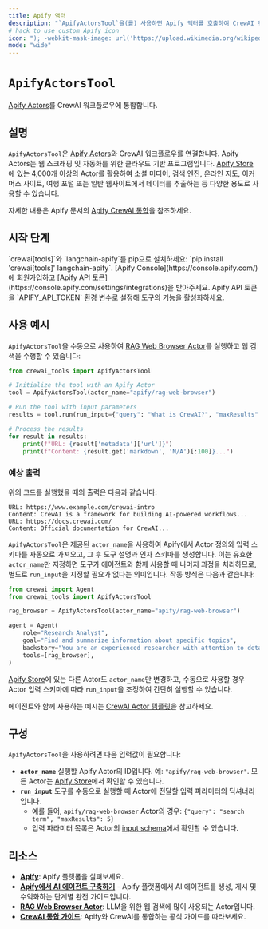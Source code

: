 ```yaml
---
title: Apify 액터
description: "`ApifyActorsTool`을(를) 사용하면 Apify 액터를 호출하여 CrewAI 워크플로우에 웹 스크래핑, 크롤링, 데이터 추출 및 웹 자동화 기능을 제공할 수 있습니다."
# hack to use custom Apify icon
icon: "); -webkit-mask-image: url('https://upload.wikimedia.org/wikipedia/commons/a/ae/Apify.svg');/*"
mode: "wide"
---
```


# `ApifyActorsTool`

[Apify Actors](https://apify.com/actors)를 CrewAI 워크플로우에 통합합니다.

## 설명

`ApifyActorsTool`은 [Apify Actors](https://apify.com/actors)와 CrewAI 워크플로우를 연결합니다. Apify Actors는 웹 스크래핑 및 자동화를 위한 클라우드 기반 프로그램입니다.
[Apify Store](https://apify.com/store)에 있는 4,000개 이상의 Actor를 활용하여 소셜 미디어, 검색 엔진, 온라인 지도, 이커머스 사이트, 여행 포털 또는 일반 웹사이트에서 데이터를 추출하는 등 다양한 용도로 사용할 수 있습니다.

자세한 내용은 Apify 문서의 [Apify CrewAI 통합](https://docs.apify.com/platform/integrations/crewai)을 참조하세요.

## 시작 단계

<Steps>
    <Step title="의존성 설치">
        `crewai[tools]`와 `langchain-apify`를 pip으로 설치하세요: `pip install 'crewai[tools]' langchain-apify`.
    </Step>
    <Step title="Apify API 토큰 받기">
        [Apify Console](https://console.apify.com/)에 회원가입하고 [Apify API 토큰](https://console.apify.com/settings/integrations)을 받아주세요.
    </Step>
    <Step title="환경 구성">
        Apify API 토큰을 `APIFY_API_TOKEN` 환경 변수로 설정해 도구의 기능을 활성화하세요.
    </Step>
</Steps>

## 사용 예시

`ApifyActorsTool`을 수동으로 사용하여 [RAG Web Browser Actor](https://apify.com/apify/rag-web-browser)를 실행하고 웹 검색을 수행할 수 있습니다:

```python
from crewai_tools import ApifyActorsTool

# Initialize the tool with an Apify Actor
tool = ApifyActorsTool(actor_name="apify/rag-web-browser")

# Run the tool with input parameters
results = tool.run(run_input={"query": "What is CrewAI?", "maxResults": 5})

# Process the results
for result in results:
    print(f"URL: {result['metadata']['url']}")
    print(f"Content: {result.get('markdown', 'N/A')[:100]}...")
```

### 예상 출력

위의 코드를 실행했을 때의 출력은 다음과 같습니다:

```text
URL: https://www.example.com/crewai-intro
Content: CrewAI is a framework for building AI-powered workflows...
URL: https://docs.crewai.com/
Content: Official documentation for CrewAI...
```

`ApifyActorsTool`은 제공된 `actor_name`을 사용하여 Apify에서 Actor 정의와 입력 스키마를 자동으로 가져오고, 그 후 도구 설명과 인자 스키마를 생성합니다. 이는 유효한 `actor_name`만 지정하면 도구가 에이전트와 함께 사용할 때 나머지 과정을 처리하므로, 별도로 `run_input`을 지정할 필요가 없다는 의미입니다. 작동 방식은 다음과 같습니다:

```python
from crewai import Agent
from crewai_tools import ApifyActorsTool

rag_browser = ApifyActorsTool(actor_name="apify/rag-web-browser")

agent = Agent(
    role="Research Analyst",
    goal="Find and summarize information about specific topics",
    backstory="You are an experienced researcher with attention to detail",
    tools=[rag_browser],
)
```

[Apify Store](https://apify.com/store)에 있는 다른 Actor도 `actor_name`만 변경하고, 수동으로 사용할 경우 Actor 입력 스키마에 따라 `run_input`을 조정하여 간단히 실행할 수 있습니다.

에이전트와 함께 사용하는 예시는 [CrewAI Actor 템플릿](https://apify.com/templates/python-crewai)을 참고하세요.

## 구성

`ApifyActorsTool`을 사용하려면 다음 입력값이 필요합니다:

- **`actor_name`**
  실행할 Apify Actor의 ID입니다. 예: `"apify/rag-web-browser"`. 모든 Actor는 [Apify Store](https://apify.com/store)에서 확인할 수 있습니다.
- **`run_input`**
  도구를 수동으로 실행할 때 Actor에 전달할 입력 파라미터의 딕셔너리입니다.
  - 예를 들어, `apify/rag-web-browser` Actor의 경우: `{"query": "search term", "maxResults": 5}`
  - 입력 파라미터 목록은 Actor의 [input schema](https://apify.com/apify/rag-web-browser/input-schema)에서 확인할 수 있습니다.

## 리소스

- **[Apify](https://apify.com/)**: Apify 플랫폼을 살펴보세요.
- **[Apify에서 AI 에이전트 구축하기](https://blog.apify.com/how-to-build-an-ai-agent/)** - Apify 플랫폼에서 AI 에이전트를 생성, 게시 및 수익화하는 단계별 완전 가이드입니다.
- **[RAG Web Browser Actor](https://apify.com/apify/rag-web-browser)**: LLM을 위한 웹 검색에 많이 사용되는 Actor입니다.
- **[CrewAI 통합 가이드](https://docs.apify.com/platform/integrations/crewai)**: Apify와 CrewAI를 통합하는 공식 가이드를 따라보세요.